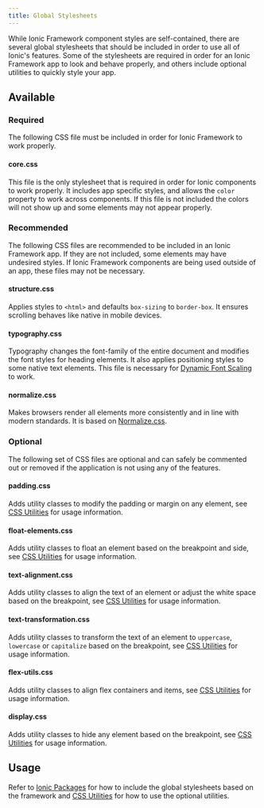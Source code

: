 ```yaml
---
title: Global Stylesheets
---
```


<head>
  <title>Global Stylesheet: Styled CSS Component Options for Ionic Apps</title>
  <meta
    name="description"
    content="While Ionic component styles are self-contained, there are several global stylesheets and CSS options to include to utilize all features. Read to learn more."
  />
</head>

While Ionic Framework component styles are self-contained, there are several global stylesheets that should be included in order to use all of Ionic's features. Some of the stylesheets are required in order for an Ionic Framework app to look and behave properly, and others include optional utilities to quickly style your app.

## Available

### Required

The following CSS file must be included in order for Ionic Framework to work properly.

#### core.css

This file is the only stylesheet that is required in order for Ionic components to work properly. It includes app specific styles, and allows the `color` property to work across components. If this file is not included the colors will not show up and some elements may not appear properly.

### Recommended

The following CSS files are recommended to be included in an Ionic Framework app. If they are not included, some elements may have undesired styles. If Ionic Framework components are being used outside of an app, these files may not be necessary.

#### structure.css

Applies styles to `<html>` and defaults `box-sizing` to `border-box`. It ensures scrolling behaves like native in mobile devices.

#### typography.css

Typography changes the font-family of the entire document and modifies the font styles for heading elements. It also applies positioning styles to some native text elements. This file is necessary for [Dynamic Font Scaling](./dynamic-font-scaling.mdx) to work.

#### normalize.css

Makes browsers render all elements more consistently and in line with modern standards. It is based on [Normalize.css](https://necolas.github.io/normalize.css/).

### Optional

The following set of CSS files are optional and can safely be commented out or removed if the application is not using any of the features.

#### padding.css

Adds utility classes to modify the padding or margin on any element, see [CSS Utilities](css-utilities.mdx#content-space) for usage information.

#### float-elements.css

Adds utility classes to float an element based on the breakpoint and side, see [CSS Utilities](css-utilities.mdx#element-placement) for usage information.

#### text-alignment.css

Adds utility classes to align the text of an element or adjust the white space based on the breakpoint, see [CSS Utilities](css-utilities.mdx#text-alignment) for usage information.

#### text-transformation.css

Adds utility classes to transform the text of an element to `uppercase`, `lowercase` or `capitalize` based on the breakpoint, see [CSS Utilities](css-utilities.mdx#text-transformation) for usage information.

#### flex-utils.css

Adds utility classes to align flex containers and items, see [CSS Utilities](css-utilities.mdx#flex-properties) for usage information.

#### display.css

Adds utility classes to hide any element based on the breakpoint, see [CSS Utilities](css-utilities.mdx#element-display) for usage information.

## Usage

Refer to [Ionic Packages](../intro/cdn.mdx) for how to include the global stylesheets based on the framework and [CSS Utilities](css-utilities.mdx) for how to use the optional utilities.
